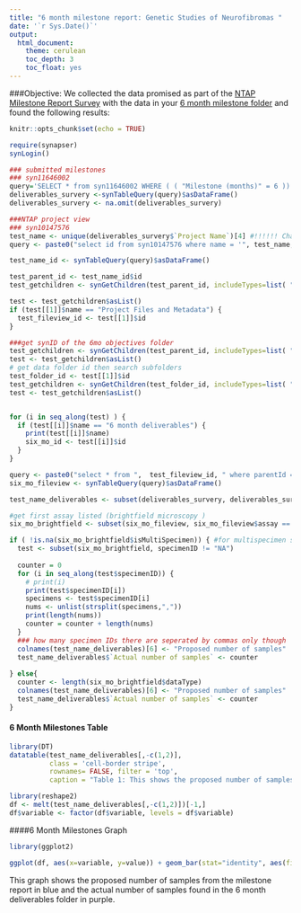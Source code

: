```yaml
---
title: "6 month milestone report: Genetic Studies of Neurofibromas "
date: '`r Sys.Date()`'
output: 
  html_document:
    theme: cerulean
    toc_depth: 3
    toc_float: yes
---
```


###Objective:
We collected the data promised as part of the [NTAP Milestone Report Survey](https://www.synapse.org/#!Synapse:syn11646002/tables/) with the data in your [6 month milestone folder](https://www.synapse.org/#!Synapse:syn11492231) and found the following results:

```r
knitr::opts_chunk$set(echo = TRUE)
```

```r
require(synapser)
synLogin()
```

```r
### submitted milestones 
### syn11646002
query='SELECT * from syn11646002 WHERE ( ( "Milestone (months)" = 6 ))'
deliverables_survery <-synTableQuery(query)$asDataFrame()
deliverables_survery <- na.omit(deliverables_survery)
```

```r
###NTAP project view
### syn10147576
test_name <- unique(deliverables_survery$`Project Name`)[4] #!!!!!! Change the index to grab different projects!
query <- paste0("select id from syn10147576 where name = '", test_name,"'")

test_name_id <- synTableQuery(query)$asDataFrame()

test_parent_id <- test_name_id$id
test_getchildren <- synGetChildren(test_parent_id, includeTypes=list( "entityview"), sortBy="NAME", sortDirection="ASC")

test <- test_getchildren$asList()
if (test[[1]]$name == "Project Files and Metadata") {
  test_fileview_id <- test[[1]]$id
}

###get synID of the 6mo objectives folder
test_getchildren <- synGetChildren(test_parent_id, includeTypes=list( "folder"), sortBy="NAME", sortDirection="ASC")
test <- test_getchildren$asList()
# get data folder id then search subfolders
test_folder_id <- test[[1]]$id
test_getchildren <- synGetChildren(test_folder_id, includeTypes=list( "folder"), sortBy="NAME", sortDirection="ASC")
test <- test_getchildren$asList()


for (i in seq_along(test) ) {
  if (test[[i]]$name == "6 month deliverables") {
    print(test[[i]]$name)
    six_mo_id <- test[[i]]$id
  }
}

query <- paste0("select * from ",  test_fileview_id, " where parentId = '", six_mo_id, "'")
six_mo_fileview <- synTableQuery(query)$asDataFrame()
```

```r
test_name_deliverables <- subset(deliverables_survery, deliverables_survery$`Project Name` == test_name )

#get first assay listed (brightfield microscopy )
six_mo_brightfield <- subset(six_mo_fileview, six_mo_fileview$assay == test_name_deliverables$Assay) 

if ( !is.na(six_mo_brightfield$isMultiSpecimen)) { #for multispecimen samps
  test <- subset(six_mo_brightfield, specimenID != "NA")
  
  counter = 0
  for (i in seq_along(test$specimenID)) {
    # print(i)
    print(test$specimenID[i])
    specimens <- test$specimenID[i]
    nums <- unlist(strsplit(specimens,","))
    print(length(nums))
    counter = counter + length(nums)
  }
  ### how many specimen IDs there are seperated by commas only though 
  colnames(test_name_deliverables)[6] <- "Proposed number of samples"
  test_name_deliverables$`Actual number of samples` <- counter
  
} else{
  counter <- length(six_mo_brightfield$dataType)
  colnames(test_name_deliverables)[6] <- "Proposed number of samples"
  test_name_deliverables$`Actual number of samples` <- counter
}

```

#### 6 Month Milestones Table
```r
library(DT)
datatable(test_name_deliverables[,-c(1,2)], 
          class = 'cell-border stripe', 
          rownames= FALSE, filter = 'top', 
          caption = "Table 1: This shows the proposed number of samples by the NTAP Milestone Report Survey and compares it to the number of samples in the 6 month deliverables ")
```


```r
library(reshape2)
df <- melt(test_name_deliverables[,-c(1,2)])[-1,]
df$variable <- factor(df$variable, levels = df$variable)
```

####6 Month Milestones Graph
```r
library(ggplot2)
```
```r

ggplot(df, aes(x=variable, y=value)) + geom_bar(stat="identity", aes(fill = variable)) + scale_fill_manual(values= c('#93C3DC','#5A478F')) + ylab("Number of Samples")+ xlab("") + ggtitle("6 Month Milestone") + guides(fill=FALSE) + theme_minimal()
```

This graph shows the proposed number of samples from the milestone report in blue and the actual number of samples found in the 6 month deliverables folder in purple. 



